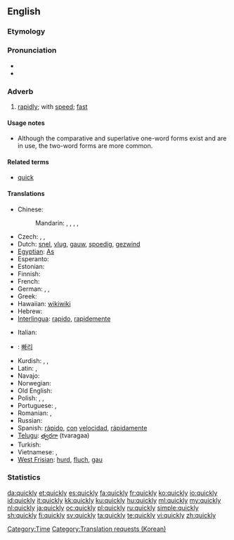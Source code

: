 ==English==

===Etymology===
{{suffix|quick|ly}}

===Pronunciation===
* {{IPA|/ˈkwɪkli/}}
* {{audio|en-us-quickly.ogg|Audio (US)}}

===Adverb===
{{en-adv|quicker|quickest|more}}

# [[rapidly]]; with [[speed]]; [[fast]]

====Usage notes====
* Although the comparative and superlative one-word forms exist and are in use, the two-word forms are more common.

====Related terms====
* [[quick]] {{qualifier|adjective}}

====Translations====
{{trans-top|rapidly, fast}}
* Chinese:
*: Mandarin: {{t-|cmn|迅速|alt=迅速地|tr=xùnsù de|sc=Hani}}, {{t-|cmn|快速|alt=快速地|tr=kuàisù de|sc=Hani}}, {{t-|cmn|急速|alt=急速地|tr=jísù de|sc=Hani}}, {{t-|cmn|趕快|alt=趕快地|sc=Hani}}, {{t-|cmn|赶快|alt=赶快地|tr=gǎnkuài de|sc=Hani}}
* Czech: {{t+|cs|rychle}}, {{t-|cs|honem}},  {{t|cs|valem}}
* Dutch: [[snel]], [[vlug]], [[gauw]], [[spoedig]], [[gezwind]]
* [[Egyptian]]: [[As]]
* Esperanto: {{t-|eo|rapide|xs=Esperanto}}
* Estonian: {{t|et|kiiresti}}
* Finnish: {{t+|fi|nopeasti}}
* French: {{t+|fr|rapidement}}
* German: {{t+|de|schnell}}, {{t+|de|rasch}}, {{t+|de|geschwind}}
* Greek: {{t+|el|γρήγορα}}
* Hawaiian: [[wikiwiki]]
* Hebrew: {{t+|he|מהר}}
* [[Interlingua]]: [[rapido]], [[rapidemente]]
{{trans-mid}}
* Italian: {{t+|it|rapidamente|m}}
* {{ttbc|Korean}}: [[빠리]]
* Kurdish: {{ku-Arab|[[به‌هه‌ڵه‌داوان]]}}, {{ku-Arab|[[به‌ په‌له‌وه‌]]}}, {{ku-Arab|[[به‌گورجی]]}}
* Latin: {{t-|la|cito}}, {{t-|la|celeriter}}
* Navajo: {{tø|nv|hah}}
* Norwegian: {{t+|no|fort}}
* Old English: {{t-|ang|hrædlice|alt=hrædlīċe|xs=Old English}}
* Polish: {{t|pl|szybko}}, {{t|pl|prędko}}, {{t|pl|bystro}}
* Portuguese: {{t+|pt|rápido}}, {{t+|pt|rapidamente}}
* Romanian: {{t-|ro|rapid}}, {{t-|ro|repede}}
* Russian: {{t|ru|быстро|tr=býstro}}
* Spanish: [[rápido]], [[con]] [[velocidad]], [[rápidamente]]
* [[Telugu]]: [[త్వరగా]] (tvaragaa)
* Turkish: {{t+|tr|çabuk}}
* Vietnamese: {{t+|vi|nhanh|xs=Vietnamese}}, {{t+|vi|mau|xs=Vietnamese}}
* [[West Frisian]]: [[hurd]], [[fluch]], [[gau]]
{{trans-bottom}}

===Statistics===
{{rank|step|turning|village|813|quickly|lie|supposed|original}}

[[Category:Time]]
[[Category:Translation requests (Korean)]]

[[da:quickly]]
[[et:quickly]]
[[es:quickly]]
[[fa:quickly]]
[[fr:quickly]]
[[ko:quickly]]
[[io:quickly]]
[[id:quickly]]
[[it:quickly]]
[[kk:quickly]]
[[ku:quickly]]
[[hu:quickly]]
[[ml:quickly]]
[[my:quickly]]
[[nl:quickly]]
[[ja:quickly]]
[[oc:quickly]]
[[pl:quickly]]
[[ru:quickly]]
[[simple:quickly]]
[[sh:quickly]]
[[fi:quickly]]
[[sv:quickly]]
[[ta:quickly]]
[[te:quickly]]
[[vi:quickly]]
[[zh:quickly]]